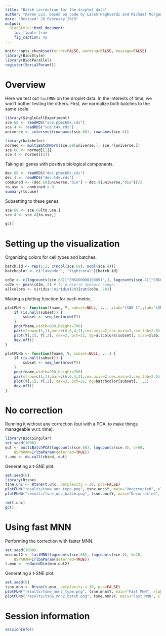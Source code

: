 ```yaml
---
title: "Batch correction for the droplet data"
author: "Aaron Lun, based on code by Laleh Haghverdi and Michael Morgan"
date: "Revised: 28 February 2019"
output:
  BiocStyle::html_document:
    toc_float: true
    fig_caption: no
---
```


```r
knitr::opts_chunk$set(error=FALSE, warning=FALSE, message=FALSE)
library(BiocStyle)
library(BiocParallel)
register(SerialParam())
```

# Overview

Here we test out `fastMNN` on the droplet data.
In the interests of time, we won't bother testing the others.
First, we normalize both batches to the same scale.

```r
library(SingleCellExperiment)
sce.68 <- readRDS("sce.pbmc68k.rds")
sce.4 <- readRDS("sce.t4k.rds")
universe <- intersect(rownames(sce.68), rownames(sce.4))

library(batchelor)
normed <- multiBatchNorm(sce.68[universe,], sce.4[universe,])
sce.68 <- normed[[1]]
sce.4 <- normed[[2]]
```

Taking all genes with positive biological components.

```r
dec.68 <- readRDS("dec.pbmc68k.rds")
dec.4 <- readRDS("dec.t4k.rds")
combined <- (dec.68[universe,"bio"] + dec.4[universe,"bio"])/2
to.use <- combined > 0
summary(to.use)
```

Subsetting to these genes.

```r
sce.68 <- sce.68[to.use,]
sce.4 <- sce.4[to.use,]
```

```r
gc()
```

# Setting up the visualization

Organizing colors for cell types and batches.

```r
batch.id <- rep(1:2, c(ncol(sce.68), ncol(sce.4)))
batchcolor <- c("lavender", "lightcoral")[batch.id]

cd3e <- c(logcounts(sce.68)["ENSG00000198851",], logcounts(sce.4)["ENSG00000198851",])
cd3e <- pmin(cd3e, 2) # to preserve dynamic range.
allcolors <- viridis::viridis(20)[cut(cd3e, 20)]
```

Making a plotting function for each metric.

```r
plotFUN <- function(fname, Y, subset=NULL, ..., xlab="tSNE 1",ylab="tSNE 2",main="") {
    if (is.null(subset)) {
        subset <- seq_len(nrow(Y))
    }
    png(fname,width=900,height=700)
    par(mfrow=c(1,1),mar=c(6,6,4,2),cex.axis=2,cex.main=3,cex.lab=2.5)
    plot(Y[,1], Y[,2], cex=2, pch=21, bg=allcolors[subset], xlab=xlab, ylab=ylab, main=main) 
    dev.off()
}

plotFUNb <- function(fname, Y, subset=NULL, ...) {
    if (is.null(subset)) {
        subset <- seq_len(nrow(Y))
    }
    png(fname,width=900,height=700)
    par(mfrow=c(1,1),mar=c(6,6,4,2),cex.axis=2,cex.main=3,cex.lab=2.5)
    plot(Y[,1], Y[,2], cex=2, pch=21, bg=batchcolor[subset], ...)
    dev.off()
}
```

# No correction

Running it without any correction (but with a PCA, to make things manageable w.r.t. time).

```r
library(BiocSingular)
set.seed(1000)
out <- multiBatchPCA(logcounts(sce.68), logcounts(sce.4), d=50, 
    BSPARAM=IrlbaParam(deferred=TRUE))
t.unc <- do.call(rbind, out)
```

Generating a t-SNE plot.

```r
set.seed(0)
library(Rtsne)
tsne.unc <- Rtsne(t.unc, perplexity = 30, pca=FALSE)
plotFUN("results/tsne_unc_type.png", tsne.unc$Y, main="Uncorrected", xlab="tSNE 1",ylab="tSNE 2")
plotFUNb("results/tsne_unc_batch.png", tsne.unc$Y, main="Uncorrected", xlab="tSNE 1",ylab="tSNE 2")
```

```r
rm(t.unc)
gc()
```

# Using fast MNN

Performing the correction with faster MNN.

```r
set.seed(1000)
mnn.out2 <- fastMNN(logcounts(sce.68), logcounts(sce.4), k=20, 
    BSPARAM=IrlbaParam(deferred=TRUE))
t.mnn <- reducedDim(mnn.out2)
```

Generating a t-SNE plot.

```r
set.seed(0)
tsne.mnn <- Rtsne(t.mnn, perplexity = 30, pca=FALSE)
plotFUN("results/tsne_mnn2_type.png", tsne.mnn$Y, main="Fast MNN", xlab="tSNE 1",ylab="tSNE 2")
plotFUNb("results/tsne_mnn2_batch.png", tsne.mnn$Y, main="Fast MNN", xlab="tSNE 1",ylab="tSNE 2")
```

# Session information

```r
sessionInfo()
```
